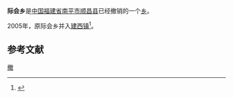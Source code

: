 {{中国乡级行政区
| 行政区全称 = 际会乡
| 景观照片文件名 =
| 景观照片描述 =
| 汉语拼音 =
| 通用拼音 =
| 注音符號 =
| 其它标音类型1 =
| 其它标音1 =
| 其它标音类型2 =
| 其它标音2 =
| 其它语言类型1 =
| 其它语言地名1 =
| 其它语言类型2 =
| 其它语言地名2 =
| 上级行政区 = [[福建省|福建省]][[南平市|南平市]][[顺昌县|顺昌县]]
| 行政区类别 = [[乡|乡]]
| 行政区划代码 =
| 地理坐标 =
| 总面积 =
| 户籍人口 =
| 户籍人口年份 =
| 常住人口 =
| 常住人口年份 =
| 人口密度 =
| 行政区划 =
| 官方网站 =
| 政府驻地 =
| 邮政编码 =
| 毗邻行政区 =
| 位置图文件名 =
| 位置图描述 =
}}
'''际会乡'''是[[中华人民共和国|中国]][[福建省|福建省]][[南平市|南平市]][[顺昌县|顺昌县]]已经撤销的一个[[乡|乡]]。

2005年，原际会乡并入[[建西镇|建西镇]]<ref>{{cite web|author=福建省人民政府|title=福建省人民政府关于撤销顺昌县双溪镇与水南镇建制设立双溪街道办事处和撤销际会乡建制并入建西镇的批复|url=http://www.fujian.gov.cn/zwgk/zxwj/szfwj/200806/t20080619_75856.htm|accessdate=2011-11-22|deadurl=yes|archiveurl=https://archive.is/20120730162753/http://www.fujian.gov.cn/zwgk/zxwj/szfwj/200806/t20080619_75856.htm|archivedate=2012-07-30}}</ref>。

== 参考文献 ==
<references/>

{{顺昌县行政区划}}
{{福建小作品}}
[[Category:顺昌县乡镇|撤]]